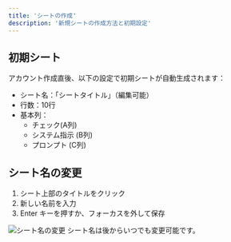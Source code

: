 ```yaml
---
title: 'シートの作成'
description: '新規シートの作成方法と初期設定'
---
```


## 初期シート
アカウント作成直後、以下の設定で初期シートが自動生成されます：

- シート名：「シートタイトル」（編集可能）
- 行数：10行
- 基本列：
  - チェック(A列)
  - システム指示 (B列)
  - プロンプト (C列)
   

## シート名の変更

1. シート上部のタイトルをクリック
2. 新しい名前を入力
3. Enter キーを押すか、フォーカスを外して保存

<Frame>
  <img src="/images/change_sheet_name.gif" alt="シート名の変更" />
</Frame>

<Note>
シート名は後からいつでも変更可能です。
</Note> 